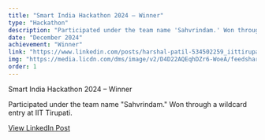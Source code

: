 ```yaml
---
title: "Smart India Hackathon 2024 – Winner"
type: "Hackathon"
description: "Participated under the team name 'Sahvrindam.' Won through a wildcard entry at IIT Tirupati."
date: "December 2024"
achievement: "Winner"
link: "https://www.linkedin.com/posts/harshal-patil-534502259_iittirupati-smartindiahackathon2024-teamwork-activity-7274455308993789952-11oy?utm_source=share&utm_medium=member_ios&rcm=ACoAAD-c3HgBMcqgqKCj4fsxEVoI10lDuSlsgGk"
img: "https://media.licdn.com/dms/image/v2/D4D22AQEqhDZr6-WoeA/feedshare-shrink_2048_1536/B4DZPQOc.wGUAo-/0/1734365283828?e=1755734400&v=beta&t=tzYKJBLo5PEVxDz_rh_3NukDNbO1lFCh3haWvCIMcgo"
order: 1
---
```


Smart India Hackathon 2024 – Winner

Participated under the team name "Sahvrindam." Won through a wildcard entry at IIT Tirupati.

[View LinkedIn Post](https://www.linkedin.com/posts/harshal-patil-534502259_iittirupati-smartindiahackathon2024-teamwork-activity-7274455308993789952-11oy?utm_source=share&utm_medium=member_ios&rcm=ACoAAD-c3HgBMcqgqKCj4fsxEVoI10lDuSlsgGk)
